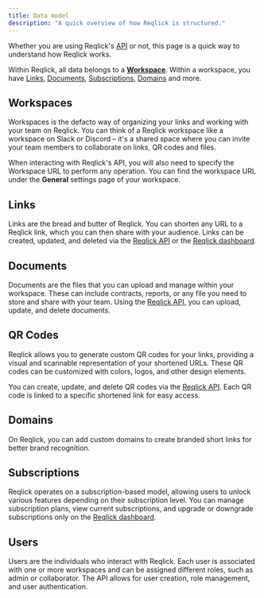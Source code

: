 ```yaml
---
title: Data model
description: "A quick overview of how Reqlick is structured."
---
```



Whether you are using Reqlick's [API](/api-reference/introduction) or not, this page is a quick way to understand how Reqlick works.

Within Reqlick, all data belongs to a [**Workspace**](#workspaces). Within a workspace, you have [Links](#links), [Documents](#documents), [Subscriptions](#subscriptions), [Domains](#domains) and more.

## Workspaces

Workspaces is the defacto way of organizing your links and working with your team on Reqlick. You can think of a Reqlick workspace like a workspace on Slack or Discord – it's a shared space where you can invite your team members to collaborate on links, QR codes and files.

When interacting with Reqlick's API, you will also need to specify the Workspace URL to perform any operation. You can find the workspace URL under the **General** settings page of your workspace.

<Accordion title="Workspace model">
  <WorkspaceResponse />
</Accordion>

## Links

Links are the bread and butter of Reqlick. You can shorten any URL to a Reqlick link, which you can then share with your audience. Links can be created, updated, and deleted via the [Reqlick API](/api-reference/introduction) or the [Reqlick dashboard](https://app.reqlick.com).

<Accordion title="Link model">
  <LinkResponse />
</Accordion>

## Documents

Documents are the files that you can upload and manage within your workspace. These can include contracts, reports, or any file you need to store and share with your team. Using the [Reqlick API](/api-reference/introduction), you can upload, update, and delete documents.

<Accordion title="Document model">
  <DocumentResponse />
</Accordion>

## QR Codes

Reqlick allows you to generate custom QR codes for your links, providing a visual and scannable representation of your shortened URLs. These QR codes can be customized with colors, logos, and other design elements.

You can create, update, and delete QR codes via the [Reqlick API](/api-reference/introduction). Each QR code is linked to a specific shortened link for easy access.

<Accordion title="QR Code model">
  <QRCodeResponse />
</Accordion>

## Domains

On Reqlick, you can add custom domains to create branded short links for better brand recognition.

<Accordion title="Domain model">
  <DomainResponse />
</Accordion>

## Subscriptions

Reqlick operates on a subscription-based model, allowing users to unlock various features depending on their subscription level. You can manage subscription plans, view current subscriptions, and upgrade or downgrade subscriptions only on the [Reqlick dashboard](https://app.reqlick.com).

<Accordion title="Subscription model">
  <SubscriptionResponse />
</Accordion>

## Users

Users are the individuals who interact with Reqlick. Each user is associated with one or more workspaces and can be assigned different roles, such as admin or collaborator. The API allows for user creation, role management, and user authentication.

<Accordion title="User model">
  <UserResponse />
</Accordion>
